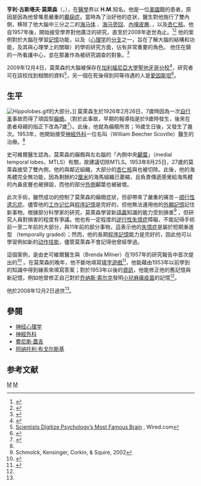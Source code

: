 {{Infobox person
| name = 亨利·古斯塔夫·莫萊森<br>Henry Gustav Molaison
| birth_date = 1926年2月26日
| birth_place = {{US}}[[康乃狄克州|康乃狄克州]][[哈特福|哈特福]]市
| death_date = {{death date and age|2008|12|2|1926|2|26}}
| death_place ={{US}}康乃狄克州[[哈特福縣|哈特福縣]]{{link-en|溫莎洛克斯 (康乃狄克)|Windsor Locks, Connecticut|溫莎洛克斯}}鎮
}}

'''亨利·古斯塔夫·莫萊森'''（{{lang-en|Henry Gustav Molaison}}，{{bd|1926年|2月26日|2008年|12月2日}}），在[[醫學|醫學]]界以 '''H.M.'''知名。他是一位[[美國|美國]]籍的{{link-en|記憶障礙|memory disorder}}患者，原因是因為他曾罹患嚴重的[[癫痫症|癫痫症]]。當時為了治好他的症狀，{{link-en|William Scoville|William Beecher Scoville}}醫生對他施行了雙內側{{link-en|前顳葉切除術|Anterior temporal lobectomy}}，移除了他大腦中三分之二的[[海马体|海马体]] 、[[海马旁回|海马旁回]]、[[內嗅皮層|內嗅皮層]]、{{link-en|梨狀皮質|piriform cortex}}，以及[[杏仁核|杏仁核]]。他自1957年後，開始接受學界對他廣泛的研究，直至於2008年逝世為止。<ref name=carey2>{{cite news | url=http://www.nytimes.com/2010/12/07/science/07memory.html?ref=health | title=No Memory, but He Filled In the Blanks | author=[[Benedict_Carey|Benedict Carey]] | newspaper=[[New_York_Times|New York Times]] | quote=Henry Gustav Molaison — known through most of his life only as H.M., to protect his privacy — became the most studied patient in the history of brain science after 1953, when an experimental brain operation left him, at age 27, unable to form new declarative memories. ... After repeated trials on the same puzzles, the man who lost his memory learned to fill in the right answers. 'We found that he could learn new semantic, factual information as long as he had something in his memory to anchor it to,' Dr. Skotko said. | date=December 6, 2010 | accessdate=2008-12-05 | archive-date=2018-06-13 | archive-url=https://web.archive.org/web/20180613210556/https://www.nytimes.com/2010/12/07/science/07memory.html?ref=health | dead-url=no }}</ref><ref name=carey>{{cite news | url=http://www.nytimes.com/2008/12/05/us/05hm.html | title=H. M., an Unforgettable Amnesiac, Dies at 82 | author=[[Benedict_Carey|Benedict Carey]] | newspaper=[[New_York_Times|New York Times]] | quote=In 1953, he underwent an experimental brain operation in Hartford to correct a seizure disorder, only to emerge from it fundamentally and irreparably changed. He developed a syndrome neurologists call profound amnesia. He had lost the ability to form new declarative memories. | date=December 4, 2008 | accessdate=2008-12-05 | archive-date=2018-06-13 | archive-url=https://web.archive.org/web/20180613184944/https://www.nytimes.com/2008/12/05/us/05hm.html | dead-url=no }}</ref> 他的案例對於大腦在學習[[記憶|記憶]]功能，以及{{link-en|認知神經心理學|cognitive neuropsychology}}（[[心理学|心理学]]的[[分支|分支]]之一，旨在了解大腦的結構和功能，及其與心理學上的關聯）的學術研究方面，佔有非常重要的角色。 他住在{{link-en|溫莎洛克斯 (康乃狄克)|Windsor Locks, Connecticut|溫莎洛克斯}}鎮的一所看護中心，並在那裏作為被研究調查的對象。<ref>{{cite web |url=http://www.brainconnection.com/topics/?main=fa/hm-memory4 |title=Henry Right Now |accessdate=2008-08-05 |work=The Day His World Stood Still |publisher=BrainConnection.com |first=Joanna |last=Schaffhausen |archiveurl=https://web.archive.org/web/20080209192921/http://www.brainconnection.com/topics/?main=fa%2Fhm-memory4 |archivedate=2008-02-09 |deadurl=yes }}</ref>

2009年12月4日，莫萊森的大腦被保存在[[加利福尼亞大學聖地牙哥分校|加利福尼亞大學聖地牙哥分校]]<ref name="Courant_obit">{{Cite news |url=http://www.courant.com/health/hc-hm-brain-internet-1129.artnov29,0,976422,full.story |title=Researchers To Study Pieces Of Unique Brain |date=November 29, 2009 |author=Arielle Levin Becker |work=The Hartford Courant |access-date=2015-05-18 |archive-url=https://web.archive.org/web/20100106080452/http://www.courant.com/health/hc-hm-brain-internet-1129.artnov29,0,976422,full.story |archive-date=2010-01-06 |dead-url=yes }}</ref>，研究者可在該校找到相關的資料<ref>[http://www.wired.com/wiredscience/2014/01/hm-brain-closeup/#x Scientists Digitize Psychology’s Most Famous Brain] {{Wayback|url=http://www.wired.com/wiredscience/2014/01/hm-brain-closeup/#x |date=20140317024031 }}, Wired.com</ref>，另一個在死後得到同等待遇的人是[[愛因斯坦|愛因斯坦]]<ref>{{cite news|author1=新京報|title=目擊!切開最珍貴大腦 網絡直播40萬人觀看|url=http://scitech.people.com.cn/BIG5/10569712.html|accessdate=2015-05-18|agency=[[新京報|新京報]]|publisher=[[人民網|人民網]]|date=2009-12-14|archive-date=2018-09-30|archive-url=https://web.archive.org/web/20180930091612/http://scitech.people.com.cn/BIG5/10569712.html|dead-url=no}}</ref>。

== 生平 ==
[[File:Hippolobes.gif|right]]的大部分。]]
莫萊森生於1926年2月26日，7歲時因為一次[[自行車|自行車]]事故而得了頑固型[[癲癇|癲癇]]。（對於此事故，早期的報導指是於9歲時發生，後來在患者母親的指正下改為7歲<ref name=corkin>{{Cite journal
  | last = Corkin
  | first = Suzanne
  | title = Lasting consequences of bilateral medial temporal lobectomy: Clinical course and experimental findings in H.M.
  | journal = Seminars in Neurology
  | volume = 4
  | issue = 4
  | pages = 249–259
  | publisher = Thieme-Stratton Inc.
  | location = New York, NY
  | year = 1984
  | doi = 10.1055/s-2008-1041556
}}</ref>）。此後，他就為{{link-en|局部癲癇發作|Partial seizure|局部發作}}癲癇所苦；16歲生日後，又發生了幾次{{link-en|僵直陣攣癲癇發作|Tonic–clonic seizure|僵直性癲癇}}。1953年，他開始接受{{link-en|哈特福醫院|Hartford Hospital}}[[神經外科|神經外科]]一位名叫{{link-en|威廉·畢雪·史可維爾|William Beecher Scoville}}（William Beecher Scoville）醫生的治療。<ref name=carey/>

史可維爾醫生認為，莫萊森的癲癇與左右腦的「內側中央[[顳葉|顳葉]]」（medial temporal lobes，MTLS）有關，故建議切除MTLS。1953年8月25日，27歲的莫萊森接受了雙內側{{link-en|前顳葉切除術|Anterior temporal lobectomy}}，他的{{link-en|海馬構造|Hippocampal formation}}與鄰近組織，大部分的[[杏仁核|杏仁核]]與{{link-en|內鼻皮層|entorhinal cortex}}也被切除。此後，他的海馬體完全無功能，因為剩餘約2[[厘米|厘米]]的海馬組織已萎縮，且負責傳遞感覺給海馬體的內鼻皮層也被損毀，而他的部分[[人体解剖学方位|外側]]顳葉也被破壞。

此次手術，雖然成功的控制了莫萊森的癲癇症狀，但卻帶來了嚴重的痛苦－[[顺行性遗忘症|顺行性遗忘症]]。儘管他的[[工作记忆|工作记忆]]與[[程序記憶|程序記憶]]是完好的，但他無法運用他的[[外顯記憶|外顯記憶]]記住新事物。根據部分科學家的研究，莫萊森學習新[[语义学|語義]]知識的能力受到損害<ref>Schmolck, Kensinger, Corkin, & Squire, 2002</ref> ，但研究人員對損害的程度有爭議。他也有一定程度的[[逆行性失憶症|逆行性失憶症]]障礙，不能記得手術前一至二年前的大部分，與11年前的部分事物，這表示他的[[失憶症|失憶症]]是屬於短期漸進型 （temporally graded）；然而，他的長期[[程序記憶|程序記憶]]能力是完好的，因此他可以學習例如新的[[动作技能|动作技能]]，儘管莫萊森不會記得他曾經學過。

這個案例，是由史可維爾醫生與{{link-en|布倫達·米爾納|Brenda Milner}}（Brenda Milner）在1957年的研究報告中首次提出的<ref name=scoville>{{Cite journal  
 | author = [[William_Beecher_Scoville|William Beecher Scoville]] and [[Brenda_Milner|Brenda Milner]]
 | year = 1957
 | title = Loss of recent memory after bilateral hippocampal lesions
 | journal = [[Journal_of_Neurology,_Neurosurgery_and_Psychiatry|Journal of Neurology, Neurosurgery and Psychiatry]]
 | volume = 20
 | pages = 11–21
 | url = 
 | pmid = 13406589
 | pmc = 497229  
 | doi = 10.1136/jnnp.20.1.11  
 | issue = 1
}}</ref> 。在莫萊森的晚年，他不斷地填寫[[填字遊戲|填字遊戲]]<ref>{{cite news |author= |coauthors= |title=The Man Who Couldn't Remember |url=http://www.pbs.org/wgbh/nova/body/corkin-hm-memory.html |quote=In between it all he did puzzles, books upon books of them, a habit he’d picked up as a teenager. Near the end of his life he kept a crossword book and pen with him always, in a basket attached to his walker. |newspaper=[[NOVA_scienceNOW|NOVA scienceNOW]] |date=June 1, 2009 |accessdate=2010-12-09 |archive-date=2018-10-05 |archive-url=https://web.archive.org/web/20181005005347/http://www.pbs.org/wgbh/nova/body/corkin-hm-memory.html |dead-url=no }}</ref>，他能藉由1953年以前學到的知識中得到線索來填寫答案；對於1953年以後的[[資訊|資訊]]，他能修正他的舊記憶與新記憶，例如他曾修正自己對於[[乔纳斯·索尔克|乔纳斯·索尔克]]發明[[小兒麻痺疫苗|小兒麻痺疫苗]]的記憶<ref name=carey2/>。

他於2008年12月2日過世<ref name=carey/>。

== 參閱 ==
* [[神经心理学|神经心理学]]
* [[神經外科|神經外科]]
* [[費尼斯·蓋吉|費尼斯·蓋吉]]
* [[阿纳托利·布戈尔斯基|阿纳托利·布戈尔斯基]]

== 参考文献 ==
{{reflist|2}}

{{Authority control}}

[[Category:哈特福人士|M]]
[[Category:癫痫病患者|M]]